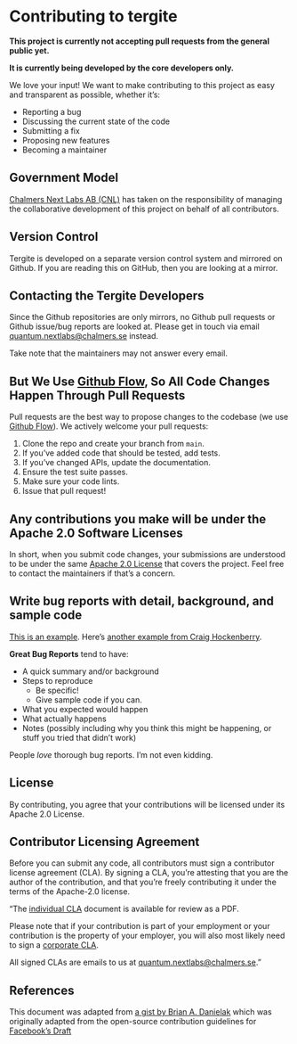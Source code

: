 # Contributing to tergite

**This project is currently not accepting pull requests from the general public yet.**

**It is currently being developed by the core developers only.**

We love your input! We want to make contributing to this project as easy and transparent as possible, whether it's:

- Reporting a bug
- Discussing the current state of the code
- Submitting a fix
- Proposing new features
- Becoming a maintainer

## Government Model

[Chalmers Next Labs AB (CNL)](https://chalmersnextlabs.se) has taken on the responsibility of managing the 
collaborative development of this project on behalf of all contributors.

## Version Control

Tergite is developed on a separate version control system and mirrored on Github.
If you are reading this on GitHub, then you are looking at a mirror. 

## Contacting the Tergite Developers

Since the Github repositories are only mirrors, no Github pull requests or Github issue/bug reports 
are looked at. Please get in touch via email <quantum.nextlabs@chalmers.se> instead. 

Take note that the maintainers may not answer every email.

## But We Use [Github Flow](https://docs.github.com/en/get-started/quickstart/github-flow), So All Code Changes Happen Through Pull Requests

Pull requests are the best way to propose changes to the codebase (we
use [Github Flow](https://docs.github.com/en/get-started/quickstart/github-flow)). We actively welcome your pull
requests:

1. Clone the repo and create your branch from `main`.
2. If you've added code that should be tested, add tests.
3. If you've changed APIs, update the documentation.
4. Ensure the test suite passes.
5. Make sure your code lints.
6. Issue that pull request!

## Any contributions you make will be under the Apache 2.0 Software Licenses

In short, when you submit code changes, your submissions are understood to be under the
same [Apache 2.0 License](./LICENSE) that covers the project. Feel free to contact the maintainers if that's a concern.

## Write bug reports with detail, background, and sample code

[This is an example](http://stackoverflow.com/q/12488905/180626).
Here's [another example from Craig Hockenberry](http://www.openradar.me/11905408).

**Great Bug Reports** tend to have:

- A quick summary and/or background
- Steps to reproduce
  - Be specific!
  - Give sample code if you can.
- What you expected would happen
- What actually happens
- Notes (possibly including why you think this might be happening, or stuff you tried that didn't work)

People _love_ thorough bug reports. I'm not even kidding.


## License

By contributing, you agree that your contributions will be licensed under its Apache 2.0 License.

## Contributor Licensing Agreement

Before you can submit any code, all contributors must sign a
contributor license agreement (CLA). By signing a CLA, you're attesting
that you are the author of the contribution, and that you're freely
contributing it under the terms of the Apache-2.0 license.

"The [individual CLA](./icla.pdf) document is available for review as a PDF.

Please note that if your contribution is part of your employment or 
your contribution is the property of your employer, 
you will also most likely need to sign a [corporate CLA](./ccla.pdf).

All signed CLAs are emails to us at <quantum.nextlabs@chalmers.se>."

## References

This document was adapted from [a gist by Brian A. Danielak](https://gist.github.com/briandk/3d2e8b3ec8daf5a27a62) which
was originally adapted from
the open-source contribution guidelines
for [Facebook's Draft](https://github.com/facebook/draft-js/blob/a9316a723f9e918afde44dea68b5f9f39b7d9b00/CONTRIBUTING.md)

